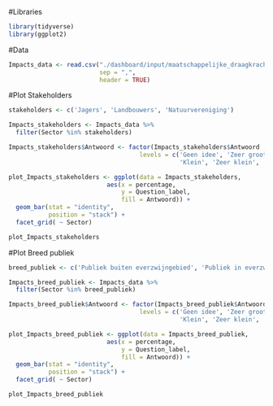 #Libraries
```r
library(tidyverse)
library(ggplot2)
```

#Data
```r
Impacts_data <- read.csv("./dashboard/input/maatschappelijke_draagkracht/F14_3_data.csv",
                         sep = ",",
                         header = TRUE)

```

#Plot Stakeholders
```r
stakeholders <- c('Jagers', 'Landbouwers', 'Natuurvereniging')

Impacts_stakeholders <- Impacts_data %>%
  filter(Sector %in% stakeholders)

Impacts_stakeholders$Antwoord <- factor(Impacts_stakeholders$Antwoord , 
                                    levels = c('Geen idee', 'Zeer groot', 'Groot',
                                               'Klein', 'Zeer klein', 'Onbestaand'))

plot_Impacts_stakeholders <- ggplot(data = Impacts_stakeholders,
                           aes(x = percentage,
                               y = Question_label,
                               fill = Antwoord)) +
  geom_bar(stat = "identity", 
           position = "stack") +
  facet_grid( ~ Sector)

plot_Impacts_stakeholders
```
#Plot Breed publiek
```r
breed_publiek <- c('Publiek buiten everzwijngebied', 'Publiek in everzwijngebied')

Impacts_breed_publiek <- Impacts_data %>%
  filter(Sector %in% breed_publiek)

Impacts_breed_publiek$Antwoord <- factor(Impacts_breed_publiek$Antwoord , 
                                    levels = c('Geen idee', 'Zeer groot', 'Groot',
                                               'Klein', 'Zeer klein', 'Onbestaand'))

plot_Impacts_breed_publiek <- ggplot(data = Impacts_breed_publiek,
                           aes(x = percentage,
                               y = Question_label,
                               fill = Antwoord)) +
  geom_bar(stat = "identity", 
           position = "stack") +
  facet_grid( ~ Sector)

plot_Impacts_breed_publiek
```